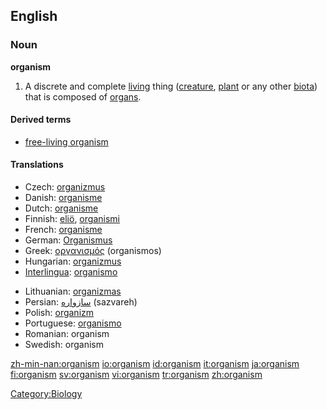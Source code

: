 ==English==

===Noun===
'''organism'''

# A discrete and complete [[living]] thing ([[creature]], [[plant]] or any other [[biota]]) that is composed of [[organ]]s.

====Derived terms====
*[[free-living organism]]

====Translations====
{{trans-top|living thing}}
*Czech: [[organizmus]] {{m}}
*Danish: [[organisme]] {{c}}
*Dutch: [[organisme]] {{n}}
*Finnish: [[eliö]], [[organismi]]
*French: [[organisme]] {{m}}
*German: [[Organismus]] {{m}}
*Greek: [[οργανισμός]] (organismos) {{m}}
*Hungarian: [[organizmus]]
*[[Interlingua]]: [[organismo]]
{{trans-mid}}
*Lithuanian: [[organizmas]] {{m}}
*Persian: [[سازواره]] (sazvareh)
*Polish: [[organizm]] {{m}}
*Portuguese: [[organismo]] {{m}}
*Romanian: organism {{n}}
*Swedish: organism {{c}}
{{trans-bottom}}

[[Category:Biology]]

[[zh-min-nan:organism]]
[[io:organism]]
[[id:organism]]
[[it:organism]]
[[ja:organism]]
[[fi:organism]]
[[sv:organism]]
[[vi:organism]]
[[tr:organism]]
[[zh:organism]]